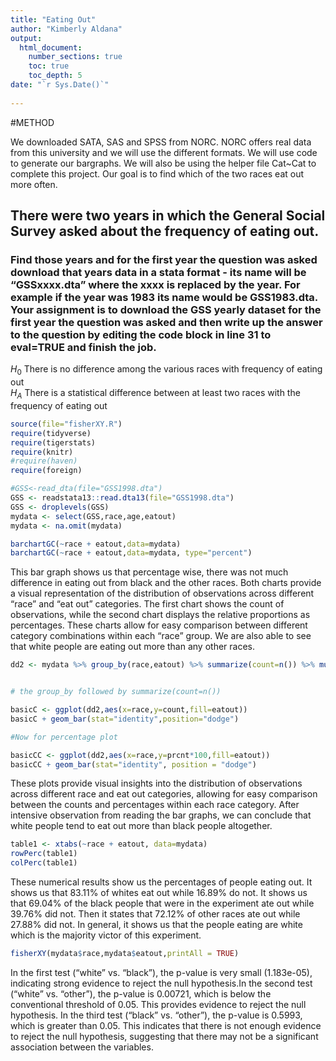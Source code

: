 ```yaml
---
title: "Eating Out"
author: "Kimberly Aldana"
output: 
  html_document:
    number_sections: true
    toc: true
    toc_depth: 5
date: "`r Sys.Date()`"    
    
---
```


#METHOD

We downloaded SATA, SAS and SPSS from NORC. NORC offers real data from this university and we will use the different formats. We will use code to generate our bargraphs. We will also be using the helper file Cat~Cat to complete this project. Our goal is to find which of the two races eat out more often.


## There were two years in which the General Social Survey asked about the frequency of eating out.
### Find those years and for the first year the question was asked download that years data in a stata format - its name will be "GSSxxxx.dta" where the xxxx is replaced by the year.  For example if the year was 1983 its name would be GSS1983.dta. Your assignment is to download the GSS yearly dataset for the first year the question was asked and then  write up the answer to the question by editing the  code block in line 31 to eval=TRUE and finish the job. 

$H_0$ There is no difference among the various races with frequency of eating out  
$H_A$ There is a statistical difference between at least two races with the frequency of eating out  


```r
source(file="fisherXY.R")
require(tidyverse)
require(tigerstats)
require(knitr)
#require(haven)
require(foreign)
```

```r
#GSS<-read_dta(file="GSS1998.dta")
GSS <- readstata13::read.dta13(file="GSS1998.dta")
GSS <- droplevels(GSS)
mydata <- select(GSS,race,age,eatout)
mydata <- na.omit(mydata)
```


```r
barchartGC(~race + eatout,data=mydata)
barchartGC(~race + eatout,data=mydata, type="percent")

```

This bar graph shows us that percentage wise, there was not much difference in eating out from black and the other races. Both charts provide a visual representation of the distribution of observations across different "race" and "eat out" categories. The first chart shows the count of observations, while the second chart displays the relative proportions as percentages. These charts allow for easy comparison between different category combinations within each "race" group.
We are also able to see that white people are eating out more than any other races.



```r
dd2 <- mydata %>% group_by(race,eatout) %>% summarize(count=n()) %>% mutate(prcnt=count/sum(count))


# the group_by followed by summarize(count=n())

basicC <- ggplot(dd2,aes(x=race,y=count,fill=eatout))
basicC + geom_bar(stat="identity",position="dodge")

#Now for percentage plot

basicCC <- ggplot(dd2,aes(x=race,y=prcnt*100,fill=eatout)) 
basicCC + geom_bar(stat="identity", position = "dodge")
```
 
 These plots provide visual insights into the distribution of observations across different race and eat out categories, allowing for easy comparison between the counts and percentages within each race category. After intensive observation from reading the bar graphs, we can conclude that white people tend to eat out more than black people altogether.
  
  
  
```r
table1 <- xtabs(~race + eatout, data=mydata)
rowPerc(table1)
colPerc(table1)
```

These numerical results show us the percentages of people eating out. It shows us that 83.11% of whites eat out while 16.89% do not. It shows us that 69.04% of the black people that were in the experiment ate out while 39.76% did not. Then it states that 72.12% of other races ate out while 27.88% did not. In general, it shows us that the people eating are white which is the majority victor of this experiment.


```r
fisherXY(mydata$race,mydata$eatout,printAll = TRUE)
```

In the first test ("white" vs. "black"), the p-value is very small (1.183e-05), indicating strong evidence to reject the null hypothesis.In the second test ("white" vs. "other"), the p-value is 0.00721, which is below the conventional threshold of 0.05. This provides evidence to reject the null hypothesis.
In the third test ("black" vs. "other"), the p-value is 0.5993, which is greater than 0.05. This indicates that there is not enough evidence to reject the null hypothesis, suggesting that there may not be a significant association between the variables.











